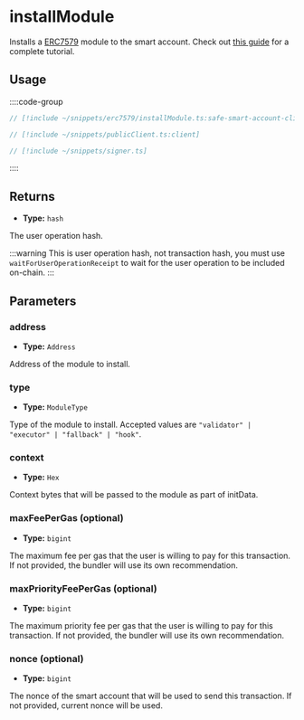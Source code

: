 # installModule

Installs a [ERC7579](https://eips.ethereum.org/EIPS/eip-7579) module to the smart account. Check out [this guide](/permissionless/how-to/accounts/use-7579-account) for a complete tutorial.

## Usage

::::code-group

```ts [example.ts]
// [!include ~/snippets/erc7579/installModule.ts:safe-smart-account-client]
```

```ts [publicClient.ts]
// [!include ~/snippets/publicClient.ts:client]
```

```ts [signer.ts]
// [!include ~/snippets/signer.ts]
```

::::

## Returns

- **Type:** `hash`

The user operation hash.

:::warning
This is user operation hash, not transaction hash, you must use `waitForUserOperationReceipt` to wait for the user operation to be included on-chain.
:::

## Parameters

### address

- **Type:** `Address`

Address of the module to install.

### type

- **Type:** `ModuleType`

Type of the module to install. Accepted values are `"validator" | "executor" | "fallback" | "hook"`.

### context

- **Type:** `Hex`

Context bytes that will be passed to the module as part of initData.

### maxFeePerGas (optional)

- **Type:** `bigint`

The maximum fee per gas that the user is willing to pay for this transaction. If not provided, the bundler will use its own recommendation.

### maxPriorityFeePerGas (optional)

- **Type:** `bigint`

The maximum priority fee per gas that the user is willing to pay for this transaction. If not provided, the bundler will use its own recommendation.

### nonce (optional)

- **Type:** `bigint`

The nonce of the smart account that will be used to send this transaction. If not provided, current nonce will be used.
